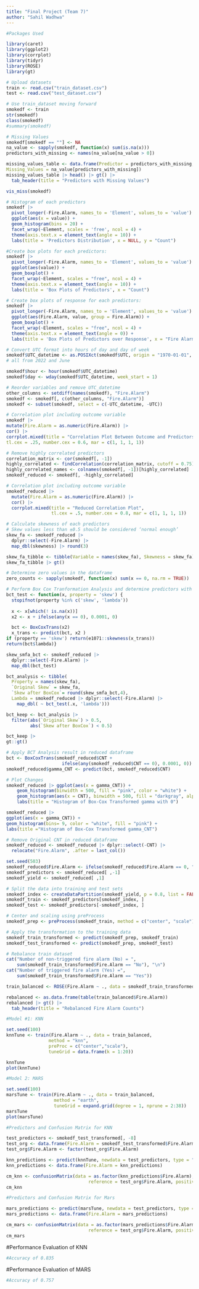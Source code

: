 ```yaml
---
title: "Final Project (Team 7)"
author: "Sahil Wadhwa"
---
```


```r
#Packages Used

library(caret)
library(ggplot2)
library(corrplot)
library(tidyr)
library(ROSE)
library(gt)
```

```r
# Upload datasets
train <- read.csv("train_dataset.csv")
test <- read.csv("test_dataset.csv")

# Use train_dataset moving forward
smokedf <- train 
str(smokedf)
class(smokedf)
#summary(smokedf)
```

```r
# Missing Values
smokedf[smokedf == ""] <- NA
na_value <- sapply(smokedf, function(x) sum(is.na(x)))
predictors_with_missing <- names(na_value[na_value > 0])

missing_values_table <- data.frame(Predictor = predictors_with_missing,
Missing_Values = na_value[predictors_with_missing])
missing_values_table |> head() |> gt() |>
  tab_header(title = "Predictors with Missing Values")

vis_miss(smokedf)
```
```r
# Histogram of each predictors
smokedf |>
  pivot_longer(-Fire.Alarm, names_to = 'Element', values_to = 'value') |>
  ggplot(aes(x = value)) +
  geom_histogram(bins = 20) +
  facet_wrap(~Element, scales = 'free', ncol = 4) +  
  theme(axis.text.x = element_text(angle = 10)) +
  labs(title = 'Predictors Distribution', x = NULL, y = "Count")
```
```r
#Create box plots for each predictors:
smokedf |>
  pivot_longer(-Fire.Alarm, names_to = 'Element', values_to = 'value') |>
  ggplot(aes(value)) +
  geom_boxplot() +
  facet_wrap(~Element, scales = "free", ncol = 4) +
  theme(axis.text.x = element_text(angle = 10)) +
  labs(title = 'Box Plots of Predictors', x = "Count")
```
```r
# Create box plots of response for each predictors:
smokedf |>
  pivot_longer(-Fire.Alarm, names_to = 'Element', values_to = 'value') |>
  ggplot(aes(Fire.Alarm, value, group = Fire.Alarm)) +
  geom_boxplot() +
  facet_wrap(~Element, scales = "free", ncol = 4) +
  theme(axis.text.x = element_text(angle = 0)) +
  labs(title = 'Box Plots of Predictors over Response', x = "Fire Alarm", y = "Count")
```


```r
# Convert UTC format into hours of day and day of week
smokedf$UTC_datetime <- as.POSIXct(smokedf$UTC, origin = "1970-01-01", tz = "UTC")
# all from 2022 and June

smokedf$hour <- hour(smokedf$UTC_datetime)
smokedf$day <- wday(smokedf$UTC_datetime, week_start = 1)

# Reorder variables and remove UTC_datetime
other_columns <- setdiff(names(smokedf), "Fire.Alarm")
smokedf <- smokedf[, c(other_columns, "Fire.Alarm")]
smokedf <- subset(smokedf, select = c(-UTC_datetime, -UTC))
```

```r
# Correlation plot including outcome variable
smokedf |>
mutate(Fire.Alarm = as.numeric(Fire.Alarm)) |>
cor() |>
corrplot.mixed(title = "Correlation Plot Between Outcome and Predictors",
tl.cex = .25, number.cex = 0.6, mar = c(1, 1, 1, 1))
```

```r
# Remove highly correlated predictors
correlation_matrix <- cor(smokedf[, -1])
highly_correlated <- findCorrelation(correlation_matrix, cutoff = 0.75)
highly_correlated_names <- colnames(smokedf[, -1])[highly_correlated]
smokedf_reduced <- smokedf[, -highly_correlated]

# Correlation plot including outcome variable
smokedf_reduced |> 
  mutate(Fire.Alarm = as.numeric(Fire.Alarm)) |>
  cor() |>
  corrplot.mixed(title = "Reduced Correlation Plot",
                 tl.cex = .5, number.cex = 0.8, mar = c(1, 1, 1, 1))
```

```r
# Calculate skewness of each predictors
# Skew values less than ±0.5 should be considered ‘normal enough’
skew_fa <- smokedf_reduced |>
  dplyr::select(-Fire.Alarm) |>
  map_dbl(skewness) |> round(3) 

skew_fa_tibble <- tibble(Variable = names(skew_fa), Skewness = skew_fa)
skew_fa_tibble |> gt()

# Determine zero values in the dataframe
zero_counts <- sapply(smokedf, function(x) sum(x == 0, na.rm = TRUE))
```

```r
# Perform Box Cox Tranformation Analysis and determine predictors with >50% improvement
bct_test <- function(x, property = 'skew') {
  stopifnot(property %in% c('skew', 'lambda'))
  
  x <- x[which(! is.na(x))] 
  x2 <- x + ifelse(any(x == 0), 0.0001, 0) 

  bct <- BoxCoxTrans(x2)
  x_trans <- predict(bct, x2 )
if (property == 'skew') return(e1071::skewness(x_trans))
return(bct$lambda)}

skew_smfa_bct <- smokedf_reduced |>
  dplyr::select(-Fire.Alarm) |>
  map_dbl(bct_test)

bct_analysis <- tibble(
  Property = names(skew_fa),
  `Original Skew` = skew_fa,
  `Skew after BoxCox`= round(skew_smfa_bct,4),
  Lambda = smokedf_reduced |> dplyr::select(-Fire.Alarm) |> 
    map_dbl( ~ bct_test(.x, 'lambda')))

bct_keep <- bct_analysis |>
  filter(abs(`Original Skew`) > 0.5,
         abs(`Skew after BoxCox`) < 0.5)

bct_keep |>
gt::gt()

# Apply BCT Analysis result in reduced dataframe
bct <- BoxCoxTrans(smokedf_reduced$CNT + 
                     ifelse(any(smokedf_reduced$CNT == 0), 0.0001, 0))
smokedf_reduced$gamma_CNT <- predict(bct, smokedf_reduced$CNT)

# Plot Changes
smokedf_reduced |> ggplot(aes(x = gamma_CNT)) +
    geom_histogram(binwidth = 500, fill = "pink", color = "white") +
    geom_histogram(aes(x = CNT), binwidth = 500, fill = "darkgray", alpha = 10) +
    labs(title = "Histogram of Box-Cox Transformed gamma with 0")

smokedf_reduced |>
ggplot(aes(x = gamma_CNT)) +
geom_histogram(bins= 9, color = "white", fill = "pink") +
labs(title ="Histogram of Box-Cox Transformed gamma_CNT")

# Remove Original CNT in reduced dataframe
smokedf_reduced <- smokedf_reduced |> dplyr::select(-CNT) |> 
  relocate("Fire.Alarm", .after = last_col())
```




```r
set.seed(503)
smokedf_reduced$Fire.Alarm <- ifelse(smokedf_reduced$Fire.Alarm == 0, "No", "Yes")
smokedf_predictors <- smokedf_reduced[ ,-1]
smokedf_yield <- smokedf_reduced[ ,1]

# Split the data into training and test sets
smokedf_index <- createDataPartition(smokedf_yield, p = 0.8, list = FALSE)
smokedf_train <- smokedf_predictors[smokedf_index, ]
smokedf_test <- smokedf_predictors[-smokedf_index, ]

# Center and scaling using preProcess
smokedf_prep <- preProcess(smokedf_train, method = c("center", "scale"))

# Apply the transformation to the training data
smokedf_train_transformed <- predict(smokedf_prep, smokedf_train)
smokedf_test_transformed <- predict(smokedf_prep, smokedf_test)

# Rebalance train dataset
cat("Number of non-triggered fire alarm (No) = ", 
    sum(smokedf_train_transformed$Fire.Alarm == "No"), "\n") 
cat("Number of triggered fire alarm (Yes) =", 
    sum(smokedf_train_transformed$Fire.Alarm == "Yes"))

train_balanced <- ROSE(Fire.Alarm ~ ., data = smokedf_train_transformed)$data

rebalanced <- as.data.frame(table(train_balanced$Fire.Alarm)) 
rebalanced |> gt() |> 
  tab_header(title = "Rebalanced Fire Alarm Counts")
```

```r
#Model #1: KNN

set.seed(100)
knnTune <- train(Fire.Alarm ~ ., data = train_balanced,
                method = "knn",
                preProc = c("center","scale"),
                tuneGrid = data.frame(k = 1:20))

knnTune
plot(knnTune)
```
```r
#Model 2: MARS

set.seed(100)
marsTune <- train(Fire.Alarm ~ ., data = train_balanced,
                  method = "earth",
                  tuneGrid = expand.grid(degree = 1, nprune = 2:38))
marsTune
plot(marsTune)
```
```r
#Predictors and Confusion Matrix for KNN

test_predictors <- smokedf_test_transformed[, -8]
test_org <- data.frame(Fire.Alarm = smokedf_test_transformed$Fire.Alarm)
test_org$Fire.Alarm <- factor(test_org$Fire.Alarm)

knn_predictions <- predict(knnTune, newdata = test_predictors, type = "raw")
knn_predictions <- data.frame(Fire.Alarm = knn_predictions)

cm_knn <- confusionMatrix(data = as.factor(knn_predictions$Fire.Alarm),
                               reference = test_org$Fire.Alarm, positive = "Yes")
cm_knn
```


```r
#Predictors and Confusion Matrix for Mars

mars_predictions <- predict(marsTune, newdata = test_predictors, type = "raw")
mars_predictions <- data.frame(Fire.Alarm = mars_predictions)

cm_mars <- confusionMatrix(data = as.factor(mars_predictions$Fire.Alarm),
                               reference = test_org$Fire.Alarm, positive = "Yes")
cm_mars
```

#Performance Evaluation of KNN

```r
#Accuracy of 0.835
```

#Performance Evaluation of MARS

```r
#Accuracy of 0.757
```







